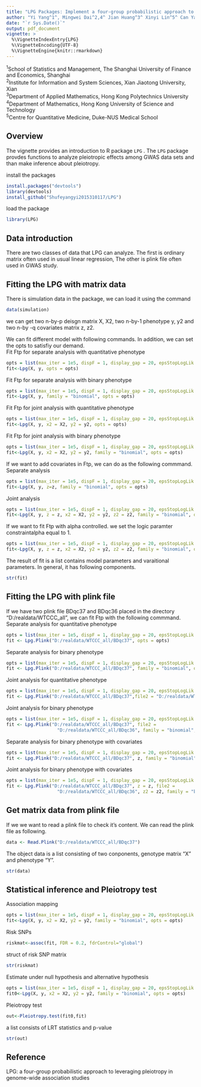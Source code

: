```yaml
---
title: "LPG Packages: Implement a four-group probabilistic approach to leveraging pleiotropy in genome-wide association studies"
author: "Yi Yang^1^, Mingwei Dai^2,4^ Jian Huang^3^ Xinyi Lin^5^ Can Yang^4^ Jin Liu^5^* Min Chen^1^*"
date: "`r Sys.Date()`"
output: pdf_document
vignette: >
  %\VignetteIndexEntry{LPG}
  %\VignetteEncoding{UTF-8}
  %\VignetteEngine{knitr::rmarkdown}
---
```

^1^School of Statistics and Management, The Shanghai University of Finance and Economics, Shanghai  
^2^Institute for Information and System Sciences, Xian Jiaotong University, Xian  
^3^Department of Applied Mathematics, Hong Kong Polytechnics University  
^4^Department of Mathematics, Hong Kong University of Science and Technology  
^5^Centre for Quantitative Medicine, Duke-NUS Medical School  


## Overview
The vignette provides an introduction to R package `LPG` . The `LPG` package provdes functions to analyze pleiotropic effects among GWAS data sets and than make inference about pleiotropy.

install the packages  
```r
install.packages("devtools")  
library(devtools)  
install_github("Shufeyangyi2015310117/LPG")  
```

load the package 
```r
library(LPG)
```

## Data introduction
There are two classes of data that LPG can analyze. The first is ordinary matrix often used in usual linear regression, The other is plink file often used in GWAS study.

## Fitting the LPG with matrix data
There is simulation data in the package, we can load it using the command
```r
data(simulation)  
```

we can get two n-by-p deisgn matrix X, X2, two n-by-1 phenotype y, y2 and two n-by
-q covariates matrix z, z2.

We can fit different model with following commands. In addition, we can set the opts to satisfiy our demand.  
Fit Ftp for separate analysis with quantitative phenotype  
```r
opts = list(max_iter = 1e5, dispF = 1, display_gap = 20, epsStopLogLik = 1e-5)   
fit<-Lpg(X, y, opts = opts)
```

Fit Ftp for separate analysis with binary phenotype  
```r
opts = list(max_iter = 1e5, dispF = 1, display_gap = 20, epsStopLogLik = 1e-5)  
fit<-Lpg(X, y, family = "binomial", opts = opts)
```

Fit Ftp for joint analysis with quantitative phenotype
```r
opts = list(max_iter = 1e5, dispF = 1, display_gap = 20, epsStopLogLik = 1e-5, constraintalpha = 0)  
fit<-Lpg(X, y, x2 = X2, y2 = y2, opts = opts)
```

Fit Ftp for joint analysis with binary phenotype
```r
opts = list(max_iter = 1e5, dispF = 1, display_gap = 20, epsStopLogLik = 1e-5, constraintalpha = 0)  
fit<-Lpg(X, y, x2 = X2, y2 = y2, family = "binomial", opts = opts)
```

If we want to add covariates in Ftp, we can do as the following commmand.  
Separate analysis 
```r
opts = list(max_iter = 1e5, dispF = 1, display_gap = 20, epsStopLogLik = 1e-5)   
fit<-Lpg(X, y, z=z, family = "binomial", opts = opts)  
```

Joint analysis  
```r
opts = list(max_iter = 1e5, dispF = 1, display_gap = 20, epsStopLogLik = 1e-5, constraintalpha = 0)   
fit<-Lpg(X, y, z = z, x2 = X2, y2 = y2, z2 = z2, family = "binomial", opts = opts)
```

If we want to fit Ftp with alpha controlled. we set the logic paramter constraintalpha equal to 1.
```r
opts = list(max_iter = 1e5, dispF = 1, display_gap = 20, epsStopLogLik = 1e-5, constraintalpha = 1)    
fit<-Lpg(X, y, z = z, x2 = X2, y2 = y2, z2 = z2, family = "binomial", opts = opts)  
```

The result of fit is a list contains model parameters and varaitional parameters.
In general, it has following components.
```r
str(fit)
```


## Fitting the LPG with plink file  
If we have two plink file BDqc37 and BDqc36 placed in the directory "D:/realdata/WTCCC_all", we can fit Ftp with the following commmand.  
Separate analysis for quantitative phenotype
```r
opts = list(max_iter = 1e5, dispF = 1, display_gap = 20, epsStopLogLik = 1e-5)  
fit <- Lpg.Plink("D:/realdata/WTCCC_all/BDqc37", opts = opts)  
```

Separate analysis for binary phenotype  
```r
opts = list(max_iter = 1e5, dispF = 1, display_gap = 20, epsStopLogLik = 1e-5)  
fit <- Lpg.Plink("D:/realdata/WTCCC_all/BDqc37", family = "binomial", opts = opts)  
```

Joint analysis for quantitative phenotype  
```r
opts = list(max_iter = 1e5, dispF = 1, display_gap = 20, epsStopLogLik = 1e-5, constraintalpha = 0)  
fit <- Lpg.Plink("D:/realdata/WTCCC_all/BDqc37",file2 = "D:/realdata/WTCCC_all/BDqc36", opts = opts)  
```

Joint analysis for binary phenotype  
```r
opts = list(max_iter = 1e5, dispF = 1, display_gap = 20, epsStopLogLik = 1e-5, constraintalpha = 0)  
fit <- Lpg.Plink("D:/realdata/WTCCC_all/BDqc37", file2 =
                   "D:/realdata/WTCCC_all/BDqc36", family = "binomial", opts = opts)  
```

Separate analysis for binary phenotype with covariates  
```r
opts = list(max_iter = 1e5, dispF = 1, display_gap = 20, epsStopLogLik = 1e-5)  
fit <- Lpg.Plink("D:/realdata/WTCCC_all/BDqc37", z, family = "binomial", opts = opts)  
```

Joint analysis for binary phenotype with covariates  
```r
opts = list(max_iter = 1e5, dispF = 1, display_gap = 20, epsStopLogLik = 1e-5, constraintalpha = 0)  
fit <- Lpg.Plink("D:/realdata/WTCCC_all/BDqc37", z = z, file2 =
                   "D:/realdata/WTCCC_all/BDqc36", z2 = z2, family = "binomial", opts = opts)  
```

## Get matrix data from plink file 
If we we want to read a plink file to check it's content. We can read the plink file as following. 
```r
data <- Read.Plink("D:/realdata/WTCCC_all/BDqc37")  
```
The object data is a list consisting of two conponents, genotype matrix "X" and phenotype "Y".
```r
str(data) 
```

## Statistical inference and Pleiotropy test 

Association mapping 
```r
opts = list(max_iter = 1e5, dispF = 1, display_gap = 20, epsStopLogLik = 1e-5, constraintalpha = 0)  
fit<-Lpg(X, y, x2 = X2, y2 = y2, family = "binomial", opts = opts)
```

Risk SNPs
```r
riskmat<-assoc(fit, FDR = 0.2, fdrControl="global")
```

struct of risk SNP matrix
```r
str(riskmat)
```

Estimate under null hypothesis and alternative hypothesis
```r
opts = list(max_iter = 1e5, dispF = 1, display_gap = 20, epsStopLogLik = 1e-5, constraintalpha = 1)  
fit0<-Lpg(X, y, x2 = X2, y2 = y2, family = "binomial", opts = opts)
```

Pleiotropy test
```r
out<-Pleiotropy.test(fit0,fit)
```

a list consists of LRT statistics and p-value
```r
str(out)
```


## Reference 
LPG: a four-group probabilistic approach to leveraging pleiotropy in genome-wide association studies